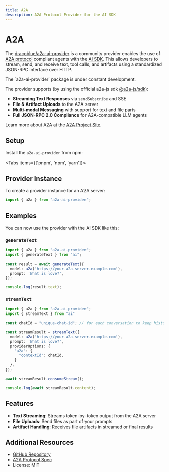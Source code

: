 ```yaml
---
title: A2A
description: A2A Protocol Provider for the AI SDK
---
```


# A2A

The [dracoblue/a2a-ai-provider](https://github.com/dracoblue/a2a-ai-provider) is a community provider enables the use of [A2A protocol](https://a2aproject.github.io/A2A/specification/) compliant agents with the [AI SDK](https://ai-sdk.dev/). This allows developers to stream, send, and receive text, tool calls, and artifacts using a standardized JSON-RPC interface over HTTP.

<Note type="warning">
  The `a2a-ai-provider` package is under constant development.
</Note>

The provider supports (by using the official a2a-js sdk [@a2a-js/sdk](https://github.com/a2aproject/a2a-js)):

- **Streaming Text Responses** via `sendSubscribe` and SSE
- **File & Artifact Uploads** to the A2A server
- **Multi-modal Messaging** with support for text and file parts
- **Full JSON-RPC 2.0 Compliance** for A2A-compatible LLM agents

Learn more about A2A at the [A2A Project Site](https://a2aproject.github.io/A2A/).

## Setup

Install the `a2a-ai-provider` from npm:

<Tabs items={['pnpm', 'npm', 'yarn']}>
  <Tab>
    <Snippet text="pnpm add a2a-ai-provider" dark />
  </Tab>
  <Tab>
    <Snippet text="npm install a2a-ai-provider" dark />
  </Tab>
  <Tab>
    <Snippet text="yarn add a2a-ai-provider" dark />
  </Tab>
</Tabs>

## Provider Instance

To create a provider instance for an A2A server:

```ts
import { a2a } from "a2a-ai-provider";
```

## Examples

You can now use the provider with the AI SDK like this:

### `generateText`

```ts
import { a2a } from "a2a-ai-provider";
import { generateText } from "ai";

const result = await generateText({
  model: a2a('https://your-a2a-server.example.com'),
  prompt: 'What is love?',
});

console.log(result.text);
```

### `streamText`

```ts
import { a2a } from "a2a-ai-provider";
import { streamText } from "ai"

const chatId = "unique-chat-id"; // for each conversation to keep history in a2a server

const streamResult = streamText({
  model: a2a('https://your-a2a-server.example.com'),
  prompt: 'What is love?',
  providerOptions: {
    "a2a": {
      "contextId": chatId,
    }
  },
});

await streamResult.consumeStream();

console.log(await streamResult.content);
```

## Features

- **Text Streaming**: Streams token-by-token output from the A2A server
- **File Uploads**: Send files as part of your prompts
- **Artifact Handling**: Receives file artifacts in streamed or final results

## Additional Resources

- [GitHub Repository](https://github.com/DracoBlue/a2a-ai-provider)
- [A2A Protocol Spec](https://a2aproject.github.io/A2A/specification/)
- License: MIT
